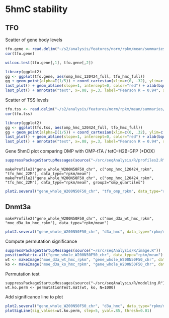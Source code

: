 5hmC stability
========================================================

TFO
----------

Scatter of gene body levels
```r
tfo.gene <- read.delim("~/s2/analysis/features/norm/rpkm/mean/summaries/tfo_refgene_chr_sqrt")
cor(tfo.gene)
```

```r
wilcox.test(tfo.gene[,1], tfo.gene[,2])
```

```r
library(ggplot2)
gg <- ggplot(tfo.gene, aes(omp_hmc_120424_full, tfo_hmc_full))
gg + geom_point(alpha=I(1/5)) + coord_cartesian(xlim=c(0, .32), ylim=c(0, .32))
last_plot() + geom_abline(slope=1, intercept=0, color="red") + xlab(bquote(.("OMP 5hmC" ~ sqrt(bar(RPM))))) + ylab(bquote(.("OMP-tTA x tetO-H2B-GFP 5hmC" ~ sqrt(bar(RPM))))) + theme(axis.text.x=element_text(size=20, color="black"), axis.text.y=element_text(size=20, color="black"), axis.title.x=element_text(size=24), axis.title.y=element_text(size=24), legend.position="none")
last_plot() + annotate("text", x=.08, y=.3, label="Pearson R = 0.94", size=9)

```

Scatter of TSS levels
```r
tfo.tss <- read.delim("~/s2/analysis/features/norm/rpkm/mean/summaries/tfo_refgene_-1kbTSS+1kb_chr_sqrt")
cor(tfo.tss)
```

```r
library(ggplot2)
gg <- ggplot(tfo.tss, aes(omp_hmc_120424_full, tfo_hmc_full))
gg + geom_point(alpha=I(1/5)) + coord_cartesian(xlim=c(0, .32), ylim=c(0, .32))
last_plot() + geom_abline(slope=1, intercept=0, color="red") + xlab(bquote(.("OMP 5hmC" ~ sqrt(bar(RPM))))) + ylab(bquote(.("OMP-tTA x tetO-H2B-GFP 5hmC" ~ sqrt(bar(RPM))))) + theme(axis.text.x=element_text(size=20, color="black"), axis.text.y=element_text(size=20, color="black"), axis.title.x=element_text(size=24), axis.title.y=element_text(size=24))
last_plot() + annotate("text", x=.08, y=.3, label="Pearson R = 0.94", size=9)

```
Gene 5hmC plot comparing OMP with OMP-tTA / tetO-H2B-GFP (+DOX)
```r
suppressPackageStartupMessages(source("~/src/seqAnalysis/R/profiles2.R"))
```
```
makeProfile2("gene_whole_W200N50F50_chr", c("omp_hmc_120424_rpkm", "tfo_hmc_22M"), data_type="rpkm/mean")
makeProfile2("gene_whole_W200N50F50_chr", c("omp_hmc_120424_rpkm", "tfo_hmc_22M"), data_type="rpkm/mean", group2="omp_quartiles")
```

```r
plot2.several("gene_whole_W200N50F50_chr", "tfo_omp_rpkm", data_type="rpkm/mean", cols=col2, fname="manual", wsize=200, y.vals=c(.2, .9), lab=c("TSS","TES"))
```

Dnmt3a
----------

```
makeProfile2("gene_whole_W200N50F50_chr", c("moe_d3a_wt_hmc_rpkm", "moe_d3a_ko_hmc_rpkm"), data_type="rpkm/mean")
```
```r
plot2.several("gene_whole_W200N50F50_chr", "d3a_hmc", data_type="rpkm/mean", cols=col2, fname="manual", wsize=200, y.vals=c(.1, .9), lab=c("TSS","TES"))
```

Compute permutation significance
```r
suppressPackageStartupMessages(source("~/src/seqAnalysis/R/image.R"))
positionMatrix.all("gene_whole_W200N50F50_chr", data_type="rpkm/mean")
wt <- makeImage("moe_d3a_wt_hmc_rpkm", "gene_whole_W200N50F50_chr", data_type="rpkm/mean", image=FALSE)
ko <- makeImage("moe_d3a_ko_hmc_rpkm", "gene_whole_W200N50F50_chr", data_type="rpkm/mean", image=FALSE)
```

Permutation test
```
suppressPackageStartupMessages(source("~/src/seqAnalysis/R/modeling.R"))
wt.ko.perm <- permutationTest.mat(wt, ko, N=1000)
```

Add significance line to plot
```r
plot2.several("gene_whole_W200N50F50_chr", "d3a_hmc", data_type="rpkm/mean", cols=col2, fname="manual", wsize=200, y.vals=c(.1, .9), lab=c("TSS","TES"))
plotSigLine(sig_values=wt.ko.perm, step=5, yval=.85, thresh=0.01)
```

